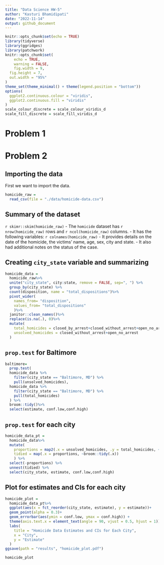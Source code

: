 ```yaml
---
title: "Data Science HW-5"
author: "Kasturi Bhamidipati"
date: "2022-11-14"
output: github_document
---
```


```r
knitr::opts_chunk$set(echo = TRUE)
library(tidyverse)
library(ggridges)
library(patchwork)
knitr::opts_chunk$set(
	echo = TRUE,
	warning = FALSE,
	fig.width = 9, 
  fig.height = 7,
  out.width = "95%"
)
theme_set(theme_minimal() + theme(legend.position = "bottom"))
options(
  ggplot2.continuous.colour = "viridis",
  ggplot2.continuous.fill = "viridis"
)
scale_colour_discrete = scale_colour_viridis_d
scale_fill_discrete = scale_fill_viridis_d
```

# Problem 1


# Problem 2

## Importing the data

First we want to import the data. 

```r
homicide_raw = 
  read_csv(file = "./data/homicide-data.csv")
```

## Summary of the dataset 

`r skimr::skim(homicide_raw)`
- The `homicide` dataset has `r nrow(homicide_raw)` rows and `r ncol(homicide_raw)` columns. 
- It has the following variables: `r colnames(homicide_raw)`
- It provides details on the date of the homicide, the victims' name, age, sex, city and state. 
- It also had additional notes on the status of the case. 

## Creating `city_state` variable and summarizing

```r
homicide_data = 
  homicide_raw%>%
  unite("city_state", city:state, remove = FALSE, sep=", ") %>%
  group_by(city_state) %>%
  count(disposition, name = "total_dispositions")%>%
  pivot_wider(
    names_from= "disposition",
    values_from= "total_dispositions"
    )%>%
  janitor::clean_names()%>% 
  replace(is.na(.), 0)%>%
  mutate(
    total_homicides = closed_by_arrest+closed_without_arrest+open_no_arrest, 
    unsolved_homicides = closed_without_arrest+open_no_arrest
  )
```

## `prop.test` for Baltimore 

```r
baltimore= 
  prop.test(
  homicide_data %>%  
    filter(city_state == "Baltimore, MD") %>% 
    pull(unsolved_homicides),
  homicide_data %>%
    filter(city_state == "Baltimore, MD") %>% 
    pull(total_homicides)
  ) %>% 
  broom::tidy()%>%
  select(estimate, conf.low,conf.high)
```

## `prop.test` for each city

```r
homicide_data_pt = 
  homicide_data%>%
  mutate(
    proportions = map2(.x = unsolved_homicides, .y = total_homicides, ~prop.test(x = .x, n = .y)),
    tidied = map(.x = proportions, ~broom::tidy(.x))
    ) %>% 
  select(-proportions) %>% 
  unnest(tidied) %>% 
  select(city_state, estimate, conf.low,conf.high)
```

## Plot for estimates and CIs for each city 

```r
homicide_plot = 
  homicide_data_pt%>% 
  ggplot(aes(x = fct_reorder(city_state, estimate), y = estimate))+ 
  geom_point(alpha = 0.3)+
  geom_errorbar(aes(ymin = conf.low, ymax = conf.high)) +
  theme(axis.text.x = element_text(angle = 90, vjust = 0.5, hjust = 1))+
  labs(
    title = "Homicide Data Estimates and CIs for Each City", 
    x = "City", 
    y = "Estimate"
  )
ggsave(path = "results", "homicide_plot.pdf")

homicide_plot
```

